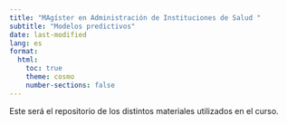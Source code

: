 ```yaml
---
title: "MAgíster en Administración de Instituciones de Salud "
subtitle: "Modelos predictivos"
date: last-modified
lang: es
format:
  html:
    toc: true
    theme: cosmo
    number-sections: false
---
```


Este será el repositorio de los distintos materiales utilizados en el curso. 
